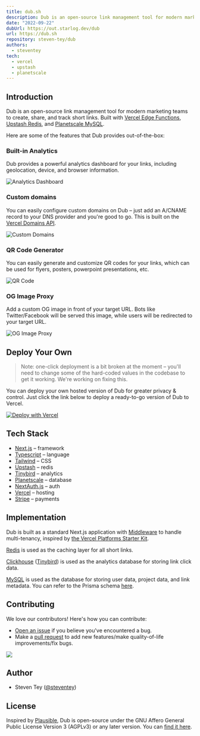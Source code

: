 ```yaml
---
title: dub.sh
description: Dub is an open-source link management tool for modern marketing teams to create, share, and track short links.
date: "2022-09-22"
dubUrl: https://out.starlog.dev/dub
url: https://dub.sh
repository: steven-tey/dub
authors:
  - steventey
tech:
  - vercel
  - upstash
  - planetscale
---
```



## Introduction

Dub is an open-source link management tool for modern marketing teams to create, share, and track short links. Built with [Vercel Edge Functions](http://vercel.com/edge), [Upstash Redis](https://docs.upstash.com/redis), and [Planetscale MySQL](https://planetscale.com/).

Here are some of the features that Dub provides out-of-the-box:

### Built-in Analytics

Dub provides a powerful analytics dashboard for your links, including geolocation, device, and browser information.

![Analytics Dashboard](https://user-images.githubusercontent.com/28986134/200727883-40fe9e62-93a2-48b6-8316-4ce3e6f490f0.png)

### Custom domains

You can easily configure custom domains on Dub – just add an A/CNAME record to your DNS provider and you're good to go. This is built on the [Vercel Domains API](https://domains-api.vercel.app/).

![Custom Domains](https://user-images.githubusercontent.com/28986134/200727913-432734b4-4fc7-46ef-b09f-cc8262dc8a0d.png)

### QR Code Generator

You can easily generate and customize QR codes for your links, which can be used for flyers, posters, powerpoint presentations, etc.

![QR Code](https://user-images.githubusercontent.com/28986134/200727932-2259628b-8f89-4017-896d-a355940222db.png)

### OG Image Proxy

Add a custom OG image in front of your target URL. Bots like Twitter/Facebook will be served this image, while users will be redirected to your target URL.

![OG Image Proxy](https://user-images.githubusercontent.com/28986134/200727958-e8a5ac24-644b-45c6-8018-41c4dea25cd1.gif)

## Deploy Your Own

> Note: one-click deployment is a bit broken at the moment – you'll need to change some of the hard-coded values in the codebase to get it working. We're working on fixing this.

You can deploy your own hosted version of Dub for greater privacy & control. Just click the link below to deploy a ready-to-go version of Dub to Vercel.

[![Deploy with Vercel](https://vercel.com/button)](https://dub.sh/deploy)

## Tech Stack

- [Next.js](https://nextjs.org/) – framework
- [Typescript](https://www.typescriptlang.org/) – language
- [Tailwind](https://tailwindcss.com/) – CSS
- [Upstash](https://upstash.com/) – redis
- [Tinybird](https://tinybird.com/) – analytics
- [Planetscale](https://planetscale.com/) – database
- [NextAuth.js](https://next-auth.js.org/) – auth
- [Vercel](https://vercel.com/) – hosting
- [Stripe](https://stripe.com/) – payments

## Implementation

Dub is built as a standard Next.js application with [Middleware](https://nextjs.org/docs/advanced-features/middleware) to handle multi-tenancy, inspired by [the Vercel Platforms Starter Kit](https://github.com/vercel/platforms).

[Redis](https://redis.io/) is used as the caching layer for all short links.

[Clickhouse](https://clickhouse.com/) ([Tinybird](https://tinybird.com/)) is used as the analytics database for storing link click data.

[MySQL](https://www.mysql.com/) is used as the database for storing user data, project data, and link metadata. You can refer to the Prisma schema [here](/prisma/schema.prisma).

## Contributing

We love our contributors! Here's how you can contribute:

- [Open an issue](https://github.com/steven-tey/dub/issues) if you believe you've encountered a bug.
- Make a [pull request](https://github.com/steven-tey/dub/pull) to add new features/make quality-of-life improvements/fix bugs.

<a href="https://github.com/steven-tey/dub/graphs/contributors">
  <img src="https://contrib.rocks/image?repo=steven-tey/dub" />
</a>

## Author

- Steven Tey ([@steventey](https://twitter.com/steventey))

## License

Inspired by [Plausible](https://plausible.io/), Dub is open-source under the GNU Affero General Public License Version 3 (AGPLv3) or any later version. You can [find it here](https://github.com/steven-tey/dub/blob/main/LICENSE.md).